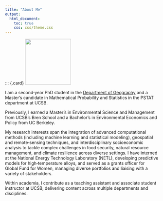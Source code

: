 ```yaml
---
title: "About Me"
output:
  html_document:
    toc: true
    css: css/theme.css
---
```



::: {.card}
![](images/narjes.jpg){.card-img style="width:150px; height:auto;"}

::: {.card-content}
I am a second‑year PhD student in the [Department of Geography](https://www.geog.ucsb.edu/about){target="_blank"} and a Master’s candidate in Mathematical Probability and Statistics in the PSTAT department at UCSB.

Previously, I earned a Master’s in Environmental Science and Management from UCSB’s Bren School and a Bachelor’s in Environmental Economics and Policy from UC Berkeley.

My research interests span the integration of advanced computational methods (including machine learning and statistical modeling), geospatial and remote‑sensing techniques, and interdisciplinary socioeconomic analysis to tackle complex challenges in food security, natural resource management, and climate resilience across diverse settings. I have interned at the National Energy Technology Laboratory (NETL), developing predictive models for high‑temperature alloys, and served as a grants officer for Global Fund for Women, managing diverse portfolios and liaising with a variety of stakeholders.

Within academia, I contribute as a teaching assistant and associate student instructor at UCSB, delivering content across multiple departments and disciplines.
:::

